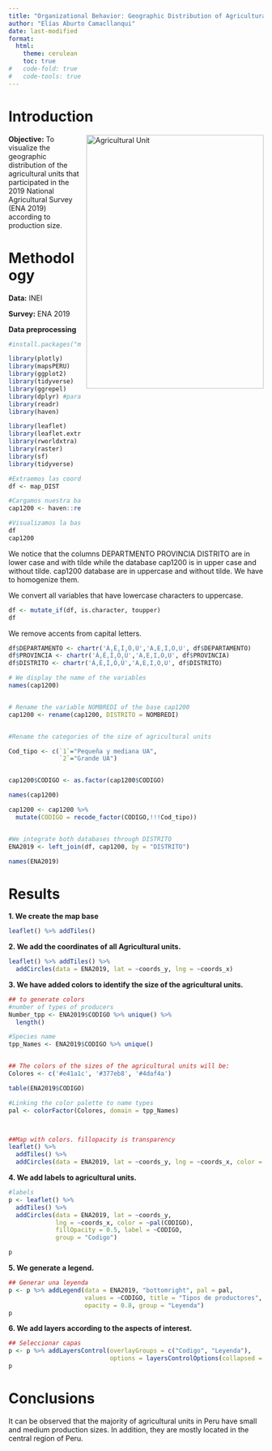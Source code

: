 ```yaml
---
title: "Organizational Behavior: Geographic Distribution of Agricultural Units in Peru"
author: "Elías Aburto Camacllanqui"
date: last-modified
format: 
  html:
    theme: cerulean
    toc: true
#   code-fold: true
#   code-tools: true
---
```


# Introduction

<!-- Adjust size using width and height attributes -->
<img src="images/units.jpg" alt="Agricultural Unit" width="350" height="500" style="float:right; margin: 0 0 10px 10px;">

**Objective:** To visualize the geographic distribution of the agricultural units that participated in the 2019 National Agricultural Survey (ENA 2019) according to production size.


# Methodology

**Data:** INEI

**Survey:** ENA 2019

**Data preprocessing**


```r

#install.packages("mapsPERU")

library(plotly)
library(mapsPERU)
library(ggplot2)
library(tidyverse)
library(ggrepel)
library(dplyr) #para utilizar mutate
library(readr)
library(haven)

library(leaflet)
library(leaflet.extras)
library(rworldxtra)
library(raster)
library(sf)
library(tidyverse)

#Extraemos las coordenadas del paquete mapsPERU distrito
df <- map_DIST

#Cargamos nuestra base de datos
cap1200 <- haven::read_sav("data/20_Cap1200.sav")

#Visualizamos la base de datos
df
cap1200

```

We notice that the columns DEPARTMENTO PROVINCIA DISTRITO are in lower case and with tilde while the database cap1200 is in upper case and without tilde. cap1200 database are in uppercase and without tilde. We have to homogenize them.


We convert all variables that have lowercase characters to uppercase.

```r

df <- mutate_if(df, is.character, toupper)
df
```


We remove accents from capital letters.
```r

df$DEPARTAMENTO <- chartr('Á,É,Í,Ó,Ú','A,E,I,O,U', df$DEPARTAMENTO)
df$PROVINCIA <- chartr('Á,É,Í,Ó,Ú','A,E,I,O,U', df$PROVINCIA)
df$DISTRITO <- chartr('Á,É,Í,Ó,Ú','A,E,I,O,U', df$DISTRITO)

```



```r
# We display the name of the variables
names(cap1200)


# Rename the variable NOMBREDI of the base cap1200
cap1200 <- rename(cap1200, DISTRITO = NOMBREDI)


#Rename the categories of the size of agricultural units

Cod_tipo <- c(`1`="Pequeña y mediana UA",
              `2`="Grande UA")


cap1200$CODIGO <- as.factor(cap1200$CODIGO)

names(cap1200)

cap1200 <- cap1200 %>% 
  mutate(CODIGO = recode_factor(CODIGO,!!!Cod_tipo))


#We integrate both databases through DISTRITO
ENA2019 <- left_join(df, cap1200, by = "DISTRITO")

names(ENA2019)

```


# Results

**1. We create the map base**

```r
leaflet() %>% addTiles()
```


**2. We add the coordinates of all Agricultural units.**

```r
leaflet() %>% addTiles() %>% 
  addCircles(data = ENA2019, lat = ~coords_y, lng = ~coords_x)
```



**3. We have added colors to identify the size of the agricultural units.**

```r
## to generate colors
#number of types of producers
Number_tpp <- ENA2019$CODIGO %>% unique() %>% 
  length()

#Species name
tpp_Names <- ENA2019$CODIGO %>% unique()


## The colors of the sizes of the agricultural units will be:
Colores <- c('#e41a1c', '#377eb8', '#4daf4a')

table(ENA2019$CODIGO)

#Linking the color palette to name types
pal <- colorFactor(Colores, domain = tpp_Names)



##Map with colors. fillopacity is transparency
leaflet() %>% 
  addTiles() %>% 
  addCircles(data = ENA2019, lat = ~coords_y, lng = ~coords_x, color = ~pal(CODIGO), fillOpacity = 0.5)


```



**4. We add labels to agricultural units.**

```r
#labels
p <- leaflet() %>% 
  addTiles() %>% 
  addCircles(data = ENA2019, lat = ~coords_y, 
             lng = ~coords_x, color = ~pal(CODIGO),
             fillOpacity = 0.5, label = ~CODIGO, 
             group = "Codigo")

p
```



**5. We generate a legend.**

```r
## Generar una leyenda
p <- p %>% addLegend(data = ENA2019, "bottomright", pal = pal, 
                     values = ~CODIGO, title = "Tipos de productores", 
                     opacity = 0.8, group = "Leyenda")
p
```



**6. We add layers according to the aspects of interest.**

```r
## Seleccionar capas
p <- p %>% addLayersControl(overlayGroups = c("Codigo", "Leyenda"), 
                            options = layersControlOptions(collapsed = F))
p

```




# Conclusions

It can be observed that the majority of agricultural units in Peru have small and medium production sizes. In addition, they are mostly located in the central region of Peru.
